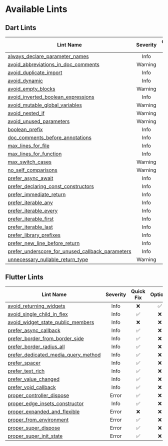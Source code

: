 # Available Lints

## Dart Lints

| Lint Name                                          | Severity | Quick Fix | Options |
| -------------------------------------------------- |:--------:|:---------:|:-------:|
| [always_declare_parameter_names]                   |   Info   |    ❌     |   ❌    |
| [avoid_abbreviations_in_doc_comments]              | Warning  |    ❌     |   ✅    |
| [avoid_duplicate_import]                           |   Info   |    ❌     |   ❌    |
| [avoid_dynamic]                                    |   Info   |    ❌     |   ❌    |
| [avoid_empty_blocks]                               | Warning  |    ❌     |   ❌    |
| [avoid_inverted_boolean_expressions]               |   Info   |    ✅     |   ❌    |
| [avoid_mutable_global_variables]                   | Warning  |    ❌     |   ❌    |
| [avoid_nested_if]                                  | Warning  |    ❌     |   ✅    |
| [avoid_unused_parameters]                          | Warning  |    ❌     |   ✅    |
| [boolean_prefix]                                   |   Info   |    ❌     |   ✅    |
| [doc_comments_before_annotations]                  |   Info   |    ✅     |   ❌    |
| [max_lines_for_file]                               |   Info   |    ❌     |   ✅    |
| [max_lines_for_function]                           |   Info   |    ❌     |   ✅    |
| [max_switch_cases]                                 | Warning  |    ❌     |   ✅    |
| [no_self_comparisons]                              | Warning  |    ❌     |   ❌    |
| [prefer_async_await]                               |   Info   |    ❌     |   ❌    |
| [prefer_declaring_const_constructors]              |   Info   |    ✅     |   ❌    |
| [prefer_immediate_return]                          |   Info   |    ✅     |   ❌    |
| [prefer_iterable_any]                              |   Info   |    ✅     |   ❌    |
| [prefer_iterable_every]                            |   Info   |    ✅     |   ❌    |
| [prefer_iterable_first]                            |   Info   |    ✅     |   ❌    |
| [prefer_iterable_last]                             |   Info   |    ✅     |   ❌    |
| [prefer_library_prefixes]                          |   Info   |    ✅     |   ✅    |
| [prefer_new_line_before_return]                    |   Info   |    ✅     |   ❌    |
| [prefer_underscore_for_unused_callback_parameters] |   Info   |    ❌     |   ❌    |
| [unnecessary_nullable_return_type]                 | Warning  |    ✅     |   ❌    |

## Flutter Lints

| Lint Name                             | Severity | Quick Fix | Options |
| ------------------------------------- |:--------:|:---------:|:-------:|
| [avoid_returning_widgets]             |   Info   |    ❌     |   ✅    |
| [avoid_single_child_in_flex]          |   Info   |    ✅     |   ❌    |
| [avoid_widget_state_public_members]   |   Info   |    ❌     |   ❌    |
| [prefer_async_callback]               |   Info   |    ✅     |   ❌    |
| [prefer_border_from_border_side]      |   Info   |    ✅     |   ❌    |
| [prefer_border_radius_all]            |   Info   |    ✅     |   ❌    |
| [prefer_dedicated_media_query_method] |   Info   |    ✅     |   ❌    |
| [prefer_spacer]                       |   Info   |    ✅     |   ❌    |
| [prefer_text_rich]                    |   Info   |    ✅     |   ❌    |
| [prefer_value_changed]                |   Info   |    ✅     |   ❌    |
| [prefer_void_callback]                |   Info   |    ✅     |   ❌    |
| [proper_controller_dispose]           |  Error   |    ✅     |   ❌    |
| [proper_edge_insets_constructor]      |   Info   |    ✅     |   ❌    |
| [proper_expanded_and_flexible]        |  Error   |    ❌     |   ❌    |
| [proper_from_environment]             |  Error   |    ✅     |   ❌    |
| [proper_super_dispose]                |  Error   |    ✅     |   ❌    |
| [proper_super_init_state]             |  Error   |    ✅     |   ❌    |

<!-- Dart Lints -->

[always_declare_parameter_names]: https://docs.page/charlescyt/pyramid_lint/dart-lints/always_declare_parameter_names
[avoid_abbreviations_in_doc_comments]: https://docs.page/charlescyt/pyramid_lint/dart-lints/avoid_abbreviations_in_doc_comments
[avoid_duplicate_import]: https://docs.page/charlescyt/pyramid_lint/dart-lints/avoid_duplicate_import
[avoid_dynamic]: https://docs.page/charlescyt/pyramid_lint/dart-lints/avoid_dynamic
[avoid_empty_blocks]: https://docs.page/charlescyt/pyramid_lint/dart-lints/avoid_empty_blocks
[avoid_inverted_boolean_expressions]: https://docs.page/charlescyt/pyramid_lint/dart-lints/avoid_inverted_boolean_expressions
[avoid_mutable_global_variables]: https://docs.page/charlescyt/pyramid_lint/dart-lints/avoid_mutable_global_variables
[avoid_nested_if]: https://docs.page/charlescyt/pyramid_lint/dart-lints/avoid_nested_if
[avoid_unused_parameters]: https://docs.page/charlescyt/pyramid_lint/dart-lints/avoid_unused_parameters
[boolean_prefix]: https://docs.page/charlescyt/pyramid_lint/dart-lints/boolean_prefix
[doc_comments_before_annotations]: https://docs.page/charlescyt/pyramid_lint/dart-lints/doc_comments_before_annotations
[max_lines_for_file]: https://docs.page/charlescyt/pyramid_lint/dart-lints/max_lines_for_file
[max_lines_for_function]: https://docs.page/charlescyt/pyramid_lint/dart-lints/max_lines_for_function
[max_switch_cases]: https://docs.page/charlescyt/pyramid_lint/dart-lints/max_switch_cases
[no_self_comparisons]: https://docs.page/charlescyt/pyramid_lint/dart-lints/no_self_comparisons
[prefer_async_await]: https://docs.page/charlescyt/pyramid_lint/dart-lints/prefer_async_await
[prefer_declaring_const_constructors]: https://docs.page/charlescyt/pyramid_lint/dart-lints/prefer_declaring_const_constructors
[prefer_immediate_return]: https://docs.page/charlescyt/pyramid_lint/dart-lints/prefer_immediate_return
[prefer_iterable_any]: https://docs.page/charlescyt/pyramid_lint/dart-lints/prefer_iterable_any
[prefer_iterable_every]: https://docs.page/charlescyt/pyramid_lint/dart-lints/prefer_iterable_every
[prefer_iterable_first]: https://docs.page/charlescyt/pyramid_lint/dart-lints/prefer_iterable_first
[prefer_iterable_last]: https://docs.page/charlescyt/pyramid_lint/dart-lints/prefer_iterable_last
[prefer_library_prefixes]: https://docs.page/charlescyt/pyramid_lint/dart-lints/prefer_library_prefixes
[prefer_new_line_before_return]: https://docs.page/charlescyt/pyramid_lint/dart-lints/prefer_new_line_before_return
[prefer_underscore_for_unused_callback_parameters]: https://docs.page/charlescyt/pyramid_lint/dart-lints/prefer_underscore_for_unused_callback_parameters
[unnecessary_nullable_return_type]: https://docs.page/charlescyt/pyramid_lint/dart-lints/unnecessary_nullable_return_type

<!-- Flutter Lints -->

[avoid_returning_widgets]: https://docs.page/charlescyt/pyramid_lint/flutter-lints/avoid_returning_widgets
[avoid_single_child_in_flex]: https://docs.page/charlescyt/pyramid_lint/flutter-lints/avoid_single_child_in_flex
[avoid_widget_state_public_members]: https://docs.page/charlescyt/pyramid_lint/flutter-lints/avoid_widget_state_public_members
[prefer_async_callback]: https://docs.page/charlescyt/pyramid_lint/flutter-lints/prefer_async_callback
[prefer_border_from_border_side]: https://docs.page/charlescyt/pyramid_lint/flutter-lints/prefer_border_from_border_side
[prefer_border_radius_all]: https://docs.page/charlescyt/pyramid_lint/flutter-lints/prefer_border_radius_all
[prefer_dedicated_media_query_method]: https://docs.page/charlescyt/pyramid_lint/flutter-lints/prefer_dedicated_media_query_method
[prefer_spacer]: https://docs.page/charlescyt/pyramid_lint/flutter-lints/prefer_spacer
[prefer_text_rich]: https://docs.page/charlescyt/pyramid_lint/flutter-lints/prefer_text_rich
[prefer_value_changed]: https://docs.page/charlescyt/pyramid_lint/flutter-lints/prefer_value_changed
[prefer_void_callback]: https://docs.page/charlescyt/pyramid_lint/flutter-lints/prefer_void_callback
[proper_controller_dispose]: https://docs.page/charlescyt/pyramid_lint/flutter-lints/proper_controller_dispose
[proper_edge_insets_constructor]: https://docs.page/charlescyt/pyramid_lint/flutter-lints/proper_edge_insets_constructor
[proper_expanded_and_flexible]: https://docs.page/charlescyt/pyramid_lint/flutter-lints/proper_expanded_and_flexible
[proper_from_environment]: https://docs.page/charlescyt/pyramid_lint/flutter-lints/proper_from_environment
[proper_super_dispose]: https://docs.page/charlescyt/pyramid_lint/flutter-lints/proper_super_dispose
[proper_super_init_state]: https://docs.page/charlescyt/pyramid_lint/flutter-lints/proper_super_init_state
